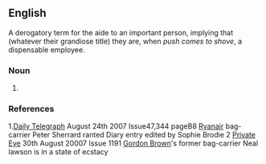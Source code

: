 ==English==
A derogatory term for the aide to an important person, implying that (whatever their grandiose title) they are, when ''push comes to shove'', a dispensable employee.

===Noun===
{{en-noun}}

# {{substub}}

===References===
1.[[ Daily Telegraph]] August 24th 2007 Issue47,344 pageB8 [[Ryanair]] bag-carrier Peter Sherrard ranted Diary entry edited by Sophie Brodie
2 [[Private Eye]] 30th August 20007 Issue 1191 [[Gordon Brown]]'s former bag-carrier Neal lawson is in a state of ecstacy